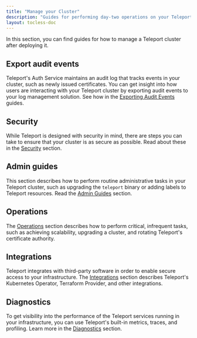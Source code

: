 ```yaml
---
title: "Manage your Cluster"
description: "Guides for performing day-two operations on your Teleport cluster."
layout: tocless-doc
---
```


In this section, you can find guides for how to manage a Teleport cluster after
deploying it. 

## Export audit events

Teleport's Auth Service maintains an audit log that tracks events in your
cluster, such as newly issued certificates. You can get insight into how users
are interacting with your Teleport cluster by exporting audit events to your log
management solution. See how in the [Exporting Audit
Events](./export-audit-events.mdx) guides.

## Security

While Teleport is designed with security in mind, there are steps you can take
to ensure that your cluster is as secure as possible. Read about these in the
[Security](./security.mdx) section.

## Admin guides

This section describes how to perform routine administrative tasks in your
Teleport cluster, such as upgrading the `teleport` binary or adding labels to
Teleport resources. Read the [Admin Guides](./admin.mdx) section.

## Operations

The [Operations](./operations.mdx) section describes how to perform critical,
infrequent tasks, such as achieving scalability, upgrading a cluster, and
rotating Teleport's certificate authority.

## Integrations

Teleport integrates with third-party software in order to enable secure access
to your infrastructure. The [Integrations](./guides.mdx) section describes
Teleport's Kubernetes Operator, Terraform Provider, and other integrations.

## Diagnostics

To get visibility into the performance of the Teleport services running in your
infrastructure, you can use Teleport's built-in metrics, traces, and profiling.
Learn more in the [Diagnostics](./diagnostics.mdx) section.

